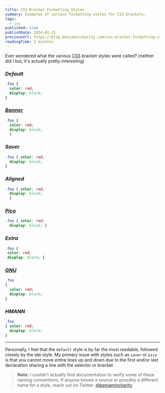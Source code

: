 ```yaml
---
title: CSS Bracket Formatting Styles
summary: Examples of various formatting styles for CSS brackets.
tags:
  - css
published: true
publishDate: 2014-01-21
previousUrl: https://blog.benjamincharity.com/css-bracket-formatting-styles/
readingTime: 2 minutes
---
```


Ever wondered what the various <abbr title="Cascading Style Sheets">CSS</abbr> bracket styles were called? (neither 
did I but, it's actually pretty interesting)

### _Default_
```css
.foo {
  color: red;
  display: block;
}
```

### _[Banner][banner]_
```css
.foo {
  color: red;
  display: block;
  }
```

### _Saver_
```css
.foo { color: red;
  display: block;
}
```

### _Aligned_
```css
.foo { color: red;
  display: block;
  }
```

### _[Pico][pico]_
```css
.foo { color: red;
  display: block; }
```

### _Extra_
```css
.foo {
 color: red;
 display: block; }
```

### _[GNU][gnu]_
```css
.foo
{
  color: red;
  display: block;
}
```

### _HMANN_
```css
.foo
{ color: red;
  display: block;
}
```

---

Personally, I feel that the `default` style is by far the most readable, followed closely by the `GNU` style. My 
primary issue with styles such as `saver` or `pico` is that you cannot move entire lines up and down due to the
first and/or last declaration sharing a line with the selector or bracket.

> **Note:** I couldn't actually find documentation to verify some of these naming conventions. If anyone knows a 
> source or possibly a different name for a style, reach out on Twitter: [@benjamincharity][twitter-link]

[pico]: https://en.wikipedia.org/wiki/Indent_style#Pico_style
[gnu]: https://en.wikipedia.org/wiki/Indent_style#GNU_style
[banner]: https://en.wikipedia.org/wiki/Indent_style#Banner_style
[twitter-link]: https://twitter.com/benjamincharity
